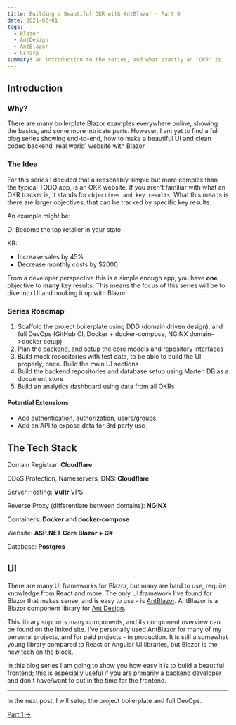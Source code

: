 ```yaml
---
title: Building a Beautiful OKR with AntBlazor - Part 0
date: 2021-02-01
tags:
  - Blazor
  - AntDesign
  - AntBlazor
  - Csharp
summary: An introduction to the series, and what exactly an 'OKR' is.
---
```


## Introduction

### Why?

There are many boilerplate Blazor examples everywhere online, showing the basics, and some more intricate parts. However, I am yet to find a full blog series showing end-to-end, how to make a beautiful UI and clean coded backend 'real world' website with Blazor

### The Idea

For this series I decided that a reasonably simple but more complex than the typical TODO app, is an OKR website. If you aren't familiar with what an OKR tracker is, it stands for `objectives and key results`. What this means is there are larger objectives, that can be tracked by specific key results.

An example might be:

O: Become the top retailer in your state

KR:
 - Increase sales by 45%
 - Decrease monthly costs by $2000

From a developer perspective this is a simple enough app, you have **one** objective to **many** key results. This means the focus of this series will be to dive into UI and hooking it up with Blazor.

### Series Roadmap

1. Scaffold the project boilerplate using DDD (domain driven design), and full DevOps (GitHub CI, Docker + docker-compose, NGINX domain->docker setup)
2. Plan the backend, and setup the core models and repository interfaces
3. Build mock repositories with test data, to be able to build the UI properly, once. Build the main UI sections
4. Build the backend repositories and database setup using Marten DB as a document store
5. Build an analytics dashboard using data from all OKRs

#### Potential Extensions

* Add authentication, authorization, users/groups
* Add an API to expose data for 3rd party use

## The Tech Stack

Domain Registrar: **Cloudflare**

DDoS Protection, Nameservers, DNS: **Cloudflare**

Server Hosting: **Vultr** VPS

Reverse Proxy (differentiate between domains): **NGINX**

Containers: **Docker** and **docker-compose**

Website: **ASP.NET Core Blazor + C#**

Database: **Postgres**

## UI

There are many UI frameworks for Blazor, but many are hard to use, require knowledge from React and more. The only UI framework I've found for Blazor that makes sense, and is easy to use - is [AntBlazor](https://antblazor.com/). AntBlazor is a Blazor component library for [Ant Design](https://ant.design/).

This library supports many components, and its component overview can be found on the linked site. I've personally used AntBlazor for many of my personal projects, and for paid projects - in production. It is still a somewhat young library compared to React or Angular UI libraries, but Blazor is the new tech on the block.

In this blog series I am going to show you how easy it is to build a beautiful frontend; this is especially useful if you are primarily a backend developer and don't have/want to put in the time for the frontend.

---

In the next post, I will setup the project boilerplate and full DevOps.

[Part 1 →](https://lukeparker.dev/blog/building-a-beautiful-okr-with-antblazor/1)